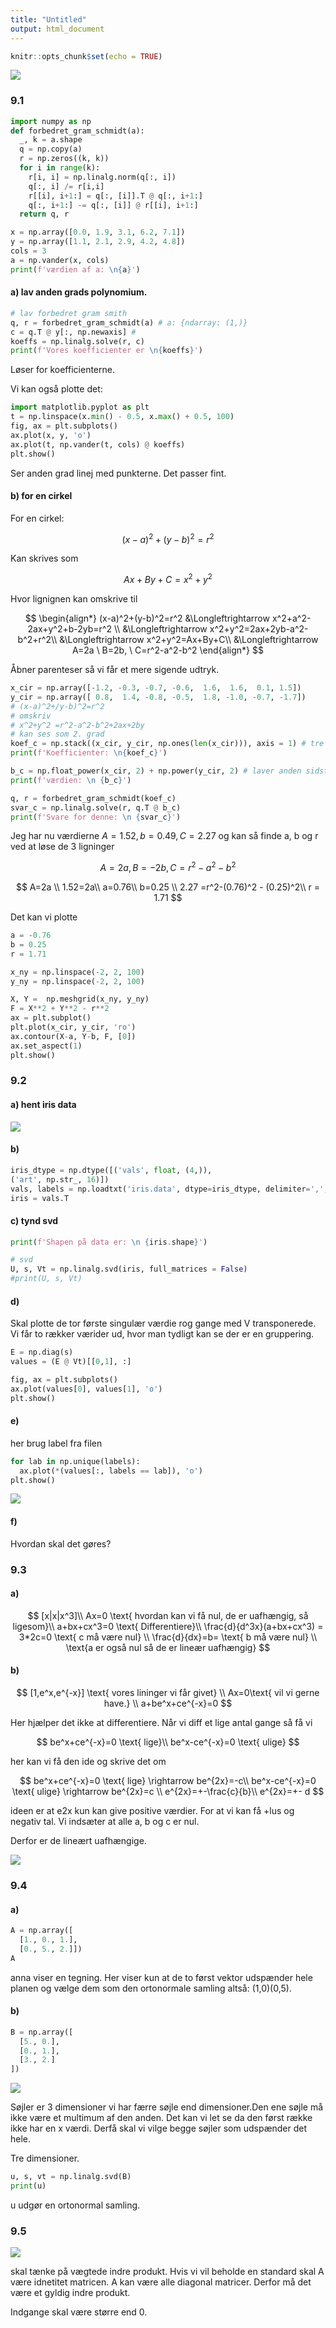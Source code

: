 ```yaml
---
title: "Untitled"
output: html_document
---
```


```r
knitr::opts_chunk$set(echo = TRUE)
```

![](9.1.png)

### 9.1

```python
import numpy as np
def forbedret_gram_schmidt(a):
  _, k = a.shape
  q = np.copy(a)
  r = np.zeros((k, k))
  for i in range(k):
    r[i, i] = np.linalg.norm(q[:, i])
    q[:, i] /= r[i,i]
    r[[i], i+1:] = q[:, [i]].T @ q[:, i+1:]
    q[:, i+1:] -= q[:, [i]] @ r[[i], i+1:]
  return q, r

x = np.array([0.0, 1.9, 3.1, 6.2, 7.1])
y = np.array([1.1, 2.1, 2.9, 4.2, 4.8])
cols = 3
a = np.vander(x, cols)
print(f'værdien af a: \n{a}')
```

#### a) lav anden grads polynomium.

```python
# lav forbedret gram smith
q, r = forbedret_gram_schmidt(a) # a: {ndarray: (1,)}
c = q.T @ y[:, np.newaxis] # 
koeffs = np.linalg.solve(r, c)
print(f'Vores koefficienter er \n{koeffs}')
```

Løser for koefficienterne.

Vi kan også plotte det:

```python
import matplotlib.pyplot as plt
t = np.linspace(x.min() - 0.5, x.max() + 0.5, 100)
fig, ax = plt.subplots()
ax.plot(x, y, 'o')
ax.plot(t, np.vander(t, cols) @ koeffs)
plt.show()
```

Ser anden grad linej med punkterne. Det passer fint.

#### b) for en cirkel

For en cirkel:

$$
(x-a)^2+(y-b)^2=r^2
$$

Kan skrives som

$$
Ax+By+C=x^2+y^2
$$

Hvor lignignen kan omskrive til

$$
\begin{align*}
(x-a)^2+(y-b)^2=r^2 &\Longleftrightarrow x^2+a^2-2ax+y^2+b-2yb=r^2 \\
&\Longleftrightarrow x^2+y^2=2ax+2yb-a^2-b^2+r^2\\
&\Longleftrightarrow x^2+y^2=Ax+By+C\\
&\Longleftrightarrow A=2a \ B=2b, \ C=r^2-a^2-b^2
\end{align*}
$$

Åbner parenteser så vi får et mere sigende udtryk.

```python
x_cir = np.array([-1.2, -0.3, -0.7, -0.6,  1.6,  1.6,  0.1, 1.5])
y_cir = np.array([ 0.8,  1.4, -0.8, -0.5,  1.8, -1.0, -0.7, -1.7])
# (x-a)^2+/y-b)^2=r^2
# omskriv
# x^2+y^2 =r^2-a^2-b^2+2ax+2by
# kan ses som 2. grad 
koef_c = np.stack((x_cir, y_cir, np.ones(len(x_cir))), axis = 1) # tre søjler
print(f'Koefficienter: \n{koef_c}')

b_c = np.float_power(x_cir, 2) + np.power(y_cir, 2) # laver anden sidste ligni   gn
print(f'værdien: \n {b_c}')
```

```python
q, r = forbedret_gram_schmidt(koef_c)
svar_c = np.linalg.solve(r, q.T @ b_c)
print(f'Svare for denne: \n {svar_c}')
```

Jeg har nu værdierne $A=1.52, b=0.49, C=2.27$ og kan så finde a, b og r ved at løse de 3 ligninger

$$
A=2a, B=-2b, C=r^2-a^2-b^2
$$

$$
A=2a \\
1.52=2a\\
a=0.76\\
b=0.25
\\
2.27 =r^2-(0.76)^2 - (0.25)^2\\
r = 1.71
$$

Det kan vi plotte

```python
a = -0.76
b = 0.25
r = 1.71

x_ny = np.linspace(-2, 2, 100)
y_ny = np.linspace(-2, 2, 100)

X, Y =  np.meshgrid(x_ny, y_ny)
F = X**2 + Y**2 - r**2
ax = plt.subplot()
plt.plot(x_cir, y_cir, 'ro')
ax.contour(X-a, Y-b, F, [0])
ax.set_aspect(1)
plt.show()
```

### 9.2

#### a) hent iris data

![](9.2-del1.png)

#### b)

```python
iris_dtype = np.dtype([('vals', float, (4,)),
('art', np.str_, 16)])
vals, labels = np.loadtxt('iris.data', dtype=iris_dtype, delimiter=',', unpack=True)
iris = vals.T
```

#### c) tynd svd

```python
print(f'Shapen på data er: \n {iris.shape}')
```

```python
# svd
U, s, Vt = np.linalg.svd(iris, full_matrices = False)
#print(U, s, Vt)
```

#### d)

Skal plotte de tor første singulær værdie rog gange med V transponerede. Vi får to rækker værider ud, hvor man tydligt kan se der er en gruppering.

```python
E = np.diag(s)
values = (E @ Vt)[[0,1], :]

fig, ax = plt.subplots()
ax.plot(values[0], values[1], 'o')
plt.show()
```

#### e)

her brug label fra filen

```python
for lab in np.unique(labels):
  ax.plot(*(values[:, labels == lab]), 'o')
plt.show()
```

![](9.2-del2.png)

#### f)

Hvordan skal det gøres?

### 9.3

#### a)

$$
[x|x|x^3]\\
Ax=0 \text{ hvordan kan vi få nul, de er uafhængig, så ligesom}\\
a+bx+cx^3=0 \text{ Differentiere}\\
\frac{d}{d^3x}(a+bx+cx^3) = 3*2c=0 \text{ c må være nul} \\
\frac{d}{dx}=b= \text{ b må være nul} \\
\text{a er også nul så de er lineær uafhængig}
$$

#### b)

$$
[1,e^x,e^{-x}] \text{ vores lininger vi får givet} \\
Ax=0\text{ vil vi gerne have.} \\
a+be^x+ce^{-x}=0
$$

Her hjælper det ikke at differentiere. Når vi diff et lige antal gange så få vi

$$
be^x+ce^{-x}=0 \text{ lige}\\
be^x-ce^{-x}=0 \text{ ulige}
$$

her kan vi få den ide og skrive det om

$$
be^x+ce^{-x}=0 \text{ lige} \rightarrow be^{2x}=-c\\
be^x-ce^{-x}=0 \text{ ulige} \rightarrow be^{2x}=c \\
e^{2x}=+-\frac{c}{b}\\
e^{2x}=+- d
$$

ideen er at e2x kun kan give positive værdier. For at vi kan få +lus og negativ tal. Vi indsæter at alle a, b og c er nul.

Derfor er de lineært uafhængige.

![](9.3.png)

### 9.4

#### a)

```python
A = np.array([
  [1., 0., 1.],
  [0., 5., 2.]])
A
```

anna viser en tegning. Her viser kun at de to først vektor udspænder hele planen og vælge dem som den ortonormale samling altså: (1,0)(0,5).

#### b)

```python
B = np.array([
  [5., 0.],
  [0., 1.],
  [3., 2.]
])

```

![](9.4.png)

Søjler er 3 dimensioner vi har færre søjle end dimensioner.Den ene søjle må ikke være et multimum af den anden. Det kan vi let se da den først række ikke har en x værdi. Derfå skal vi vilge begge søjler som udspænder det hele.

Tre dimensioner.

```python
u, s, vt = np.linalg.svd(B)
print(u)
```

u udgør en ortonormal samling.

### 9.5

![](9.5.png)

skal tænke på vægtede indre produkt. Hvis vi vil beholde en standard skal A være idnetitet matricen. A kan være alle diagonal matricer. Derfor må det være et gyldig indre produkt.

Indgange skal være større end 0.
